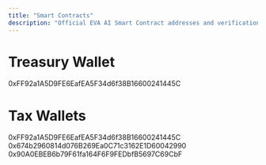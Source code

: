 ```yaml
---
title: "Smart Contracts"
description: "Official EVA AI Smart Contract addresses and verification details"
---
```


# <Icon icon="hexagon-check" color="#f7941d" size={50} />  Treasury Wallet

<Card title="Treasury Address:" icon="treasure-chest" color="#bf1e2e" horizontal>
  0xFF92a1A5D9FE6EafEA5F34d6f38B16600241445C
</Card>

# <Icon icon="hexagon-check" color="#f7941d" size={50} /> Tax Wallets

<Card title="Tax Wallet 1:" icon="shield" color="#bf1e2e" horizontal>
  0xFF92a1A5D9FE6EafEA5F34d6f38B16600241445C
</Card>

<Card title="Tax Wallet 2:" icon="shield" color="#bf1e2e" horizontal>
  0x674b2960814d076B269Ea0C71c3162E1D60042990
</Card>

<Card title="Tax Wallet 3:" icon="shield" color="#bf1e2e" horizontal>
  0x90A0EBEB6b79F61fa164F6F9FEDbfB5697C69CbF
</Card>
